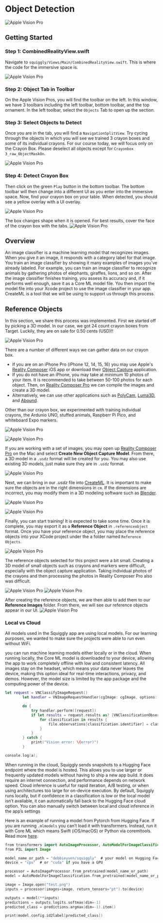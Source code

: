 
# Object Detection

![Apple Vision Pro](../../components/public/images/objectdetection/objectdetection0_1.jpeg)

## Getting Started 
<Steps>

### Step 1: CombinedRealityView.swift
Navigate to `squiggly/Views/Main/CombinedRealityView.swift`. This is where the code for the immersive space is. 

![Apple Vision Pro](../../components/public/images/objectdetection/objectdetection0_2.png)

### Step 2: Object Tab in Toolbar
On the Apple Vision Pros, you will find the toolbar on the left. In this window, we have 3 toolbars including the left toolbar, bottom toolbar, and the top ornament. In the left toolbar, select the `Objects` Tab to open up the section. 

### Step 3: Select Objects to Detect
Once you are in the tab, you will find a `NavigationSplitView`. Try cycing through the objects in which you will see we trained 3 crayon boxes and some of its individual crayons. For our course today, we will focus only on the Crayon Box. Please deselect all objects except for `Crayonbox 3_raw_ObjectMaskOn`.

![Apple Vision Pro](../../components/public/images/objectdetection/objectdetection0_1_2.PNG)

### Step 4: Detect Crayon Box
Then click on the green `Play` button in the bottom toolbar. The bottom toolbar will then change into a different UI as you enter into the immersive space. Now, find your crayon box on your table. When detected, you should see a yellow overlay with a UI overlay. 

![Apple Vision Pro](../../components/public/images/objectdetection/objectdetection0_3.png)

The box changes shape when it is opened. For best results, cover the face of the crayon box with the tabs.
![Apple Vision Pro](../../components/public/images/objectdetection/objectdetection0_4.PNG)

</Steps>

## Overview

An image classifier is a machine learning model that recognizes images. When you give it an image, it responds with a category label for that image. You train an image classifier by showing it many examples of images you’ve already labeled. For example, you can train an image classifier to recognize animals by gathering photos of elephants, giraffes, lions, and so on. After the image classifier finishes training, you assess its accuracy and, if it performs well enough, save it as a Core ML model file. You then import the model file into your Xcode project to use the image classifier in your app. CreateML is a tool that we will be using to support us through this process.

## Reference Objects
In this section, we share this process was implemented. First we started off by picking a 3D model. In our case, we got 24 count crayon boxes from Target. Luckily, they are on sale for 0.50 cents (USD)!!

![Apple Vision Pro](../.././components/public/images/objectdetection/objectdetection1.jpeg)

There are a number of different ways we can gather data on our crayon box. 
* If you are on an iPhone Pro (iPhone 12, 14, 15, 16) you may use Apple's [Reality Composer]() iOS app or download their [Object Capture]() application. 
* If you do not have an iPhone, you may take at minimum 10 photos of your item. It is recommended to take between 50-100 photos for each object. Then, on [Reality Composer Pro]() we can compile the images and create a 3D model. 
* Alternatively, we can use other applications such as [PolyCam](), [Luma3D](), and [Abound]().

Other than our crayon box, we experimented with training individual crayons, the Ardunio UNO, stuffed animals, Raspberr Pi Pico, and whiteboard Expo markers. 

![Apple Vision Pro](../.././components/public/images/objectdetection/objectdetection2.png)

![Apple Vision Pro](../.././components/public/images/objectdetection/objectdetection3.png)

If you are working with a set of images, you may open up [Reality Composer Pro]() on the Mac and select **Create New Object Capture Model**. From there, a 3D model in a `.usdz` format will be created for you. You may also use existing 3D models, just make sure they are in `.usdz` format. 

![Apple Vision Pro](../.././components/public/images/objectdetection/objectdetection4.png)

Next, we can bring in our *.usdz* file into [CreateML](). It is important to make sure the objects are in the right dimensions in `cm`. If the dimensions are incorrect, you may modify them in a 3D modeling software such as [Blender]().


![Apple Vision Pro](../.././components/public/images/objectdetection/objectdetection5.png)


![Apple Vision Pro](../.././components/public/images/objectdetection/objectdetection6.png)

Finally, you can start training! It is expected to take some time. Once it is complete, you may export it as a **Reference Object** in `.referenceobject` format. Once you have your reference object, you may place the reference objects into your XCode project under the a folder named `Reference Objects`.

![Apple Vision Pro](../.././components/public/images/objectdetection/objectdetection7.png)

The reference objects selected for this project were a bit small. Creating a 3D model of small objects such as crayons and markers were difficult, especially with the object capture application. Taking individual photos of the crayons and then processing the photos in Reality Composer Pro also was difficult. 

![Apple Vision Pro](../.././components/public/images/objectdetection/objectdetection9.png)
![Apple Vision Pro](../.././components/public/images/objectdetection/objectdetection10.png)

After creating the reference objects, we are then able to add them to our **Reference Images** folder. From there, we will see our reference objects appear in our UI. 
![Apple Vision Pro](../.././components/public/images/objectdetection/objectdetection8.PNG)

### Local vs Cloud
All models used in the Squiggly app are using local models. For our learning purposes, we wanted to make sure the projects were able to run even without WiFi. 

you can run machine learning models either locally or in the cloud. When running locally, the Core ML model is downloaded to your device, allowing the app to work completely offline with low and consistent latency. All images stay on the headset, which means your data never leaves the device, making this option ideal for real-time interactions, privacy, and demos. However, the model size is limited by the app package and the computing power of the device.

```swift filename="ImageClasifier.swift" {6} copy
let request = VNClassifyImageRequest()
        let handler = VNImageRequestHandler(cgImage: cgImage, options: [:])

        do {
            try handler.perform([request])
            if let results = request.results as? [VNClassificationObservation] {
                for classification in results {
                    file.observations[classification.identifier] = classification.confidence
                }
            }
        } catch {
            print("Vision error: \(error)")
        }

console.log(a);
```

When running in the cloud, Squiggly sends snapshots to a Hugging Face endpoint where the model is hosted. This allows you to use larger or frequently updated models without having to ship a new app build. It does require an internet connection, and performance depends on network speed. Cloud inference is useful for rapid iteration, A/B testing, or when using architectures too large for on-device execution. By default, Squiggly runs locally, but if confidence in a classification is low or the local model isn’t available, it can automatically fall back to the Hugging Face cloud option. You can also manually switch between local and cloud inference in the app’s settings

Here is an example of running a model from Pytorch from Hugging Face. If you are running `.mlmodels` you can’t load it with transformers. Instead, run it with Core ML which means Swift (iOS/macOS) or Python via coremltools. Read more [here](https://huggingface.co/docs/trl/en/use_model).

```swift filename="CloudModelExample.swift" {3} copy
from transformers import AutoImageProcessor, AutoModelForImageClassification
from PIL import Image

model_name_or_path = "debbieyuen/squiggly"  # your model on Hugging Face
device = "cpu"  # or "cuda" if you have a GPU

processor = AutoImageProcessor.from_pretrained(model_name_or_path)
model = AutoModelForImageClassification.from_pretrained(model_name_or_path).to(device)

image = Image.open("test.png")
inputs = processor(images=image, return_tensors="pt").to(device)

outputs = model(**inputs)
predictions = outputs.logits.softmax(dim=-1)
predicted_class = predictions.argmax(dim=-1).item()

print(model.config.id2label[predicted_class])


```
